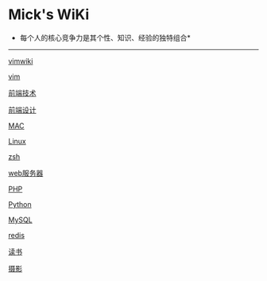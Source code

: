 =Mick's WiKi=

*每个人的核心竞争力是其个性、知识、经验的独特组合*
----
[[vim/vimwiki|vimwiki]]

[[vim/vim|vim]]

[[frontend/tech/index|前端技术]]

[[frontend/design/index|前端设计]]

[[os/mac/index|MAC]]

[[os/linux/index|Linux]]

[[os/shell/zsh|zsh]]

[[backend/webserver/index|web服务器]]

[[backend/language/php/index|PHP]]

[[backend/language/python/index|Python]]

[[backend/db/mysql/index|MySQL]]

[[backend/db/redis/index|redis]]

[[reading/index|读书]]

[[photo/index|摄影]]

